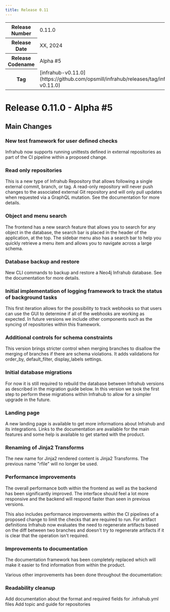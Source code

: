 ```yaml
---
title: Release 0.11
---
```


<table>
  <tbody>
    <tr>
      <th>Release Number</th>
      <td>0.11.0</td>
    </tr>
    <tr>
      <th>Release Date</th>
      <td>XX, 2024</td>
    </tr>
    <tr>
      <th>Release Codename</th>
      <td>Alpha #5</td>
    </tr>
    <tr>
      <th>Tag</th>
      <td>[infrahub-v0.11.0](https://github.com/opsmill/infrahub/releases/tag/infrahub-v0.11.0)</td>
    </tr>
  </tbody>
</table>

# Release 0.11.0 - Alpha #5

## Main Changes

### New test framework for user defined checks

Infrahub now supports running unittests defined in external repositories as part of the CI pipeline within a proposed change.

### Read only repositories

This is a new type of Infrahub Repository that allows following a single external commit, branch, or tag. A read-only repository will never push changes to the associated external Git repository and will only pull updates when requested via a GraphQL mutation. See the documentation for more details.

### Object and menu search

The frontend has a new search feature that allows you to search for any object in the database, the search bar is placed in the header of the application, at the top. The sidebar menu also has a search bar to help you quickly retrieve a menu item and allows you to navigate across a large schema.

### Database backup and restore

New CLI commands to backup and restore a Neo4j Infrahub database. See the documentation for more details.

### Initial implementation of logging framework to track the status of background tasks

This first iteration allows for the possibility to track webhooks so that users can use the GUI to determine if all of the webhooks are working as expected. In future versions we include other components such as the syncing of repositories within this framework.

### Additional controls for schema constraints

This version brings stricter control when merging branches to disallow the merging of branches if there are schema violations. It adds validations for order_by, default_filter, display_labels settings.

### Initial database migrations

For now it is still required to rebuild the database between Infrahub versions as described in the migration guide below. In this version we took the first step to perform these migrations within Infrahub to allow for a simpler upgrade in the future.

### Landing page

A new landing page is available to get more informations about Infrahub and its integrations. Links to the documentation are available for the main features and some help is available to get started with the product.

### Renaming of Jinja2 Transforms

The new name for Jinja2 rendered content is Jinja2 Transforms. The previous name "rfile" will no longer be used.

### Performance improvements

The overall performance both within the frontend as well as the backend has been significantly improved. The interface should feel a lot more responsive and the backend will respond faster than seen in previous versions.

This also includes performance improvements within the CI pipelines of a proposed change to limit the checks that are required to run. For artifact definitions Infrahub now evaluates the need to regenerate artifacts based on the diff between two branches and doesn't try to regenerate artifacts if it is clear that the operation isn't required.

### Improvements to documentation

The documentation framework has been completely replaced which will make it easier to find information from within the product.

Various other improvements has been done throughout the documentation:

### Readability cleanup

Add documentation about the format and required fields for .infrahub.yml files
Add topic and guide for repositories
